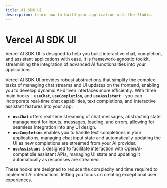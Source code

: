 ```yaml
---
title: AI SDK UI
description: Learn how to build your application with the Studio.
---
```


# Vercel AI SDK UI

Vercel AI SDK UI is designed to help you build interactive chat, completion, and assistant applications with ease. It is framework-agnostic toolkit, streamlining the integration of advanced AI functionalities into your applications.

Vercel AI SDK UI provides robust abstractions that simplify the complex tasks of managing chat streams and UI updates on the frontend, enabling you to develop dynamic AI-driven interfaces more efficiently. With three main hooks - **`useChat`**, **`useCompletion`**, and **`useAssistant`** - you can incorporate real-time chat capabilities, text completions, and interactive assistant features into your app.

- **`useChat`** offers real-time streaming of chat messages, abstracting state management for inputs, messages, loading, and errors, allowing for seamless integration into any UI design.
- **`useCompletion`** enables you to handle text completions in your applications, managing chat input state and automatically updating the UI as new completions are streamed from your AI provider.
- **`useAssistant`** is designed to facilitate interaction with OpenAI-compatible assistant APIs, managing UI state and updating it automatically as responses are streamed.

These hooks are designed to reduce the complexity and time required to implement AI interactions, letting you focus on creating exceptional user experiences.
